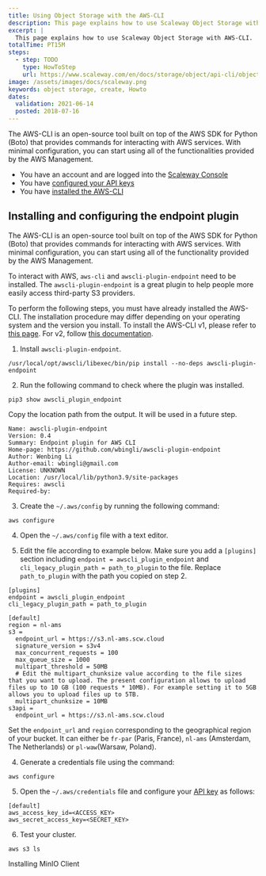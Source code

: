 ```yaml
---
title: Using Object Storage with the AWS-CLI
description: This page explains how to use Scaleway Object Storage with AWS-CLI.
excerpt: |
  This page explains how to use Scaleway Object Storage with AWS-CLI.
totalTime: PT15M
steps:
  - step: TODO
    type: HowToStep
    url: https://www.scaleway.com/en/docs/storage/object/api-cli/object-storage-aws-cli
image: /assets/images/docs/scaleway.png
keywords: object storage, create, Howto
dates:
  validation: 2021-06-14
  posted: 2018-07-16
---
```


The AWS-CLI is an open-source tool built on top of the AWS SDK for Python (Boto) that provides commands for interacting with AWS services. With minimal configuration, you can start using all of the functionalities provided by the AWS Management.

<Message type="requirement">

  - You have an account and are logged into the [Scaleway Console](https://console.scaleway.com)  
  - You have [configured your API keys](/console/my-project/how-to/generate-api-key/)
  - You have [installed the AWS-CLI](https://docs.aws.amazon.com/cli/latest/userguide/install-cliv2.html)
</Message>

## Installing and configuring the endpoint plugin

The AWS-CLI is an open-source tool built on top of the AWS SDK for Python (Boto) that provides commands for interacting with AWS services. With minimal configuration, you can start using all of the functionality provided by the AWS Management.

To interact with AWS, `aws-cli` and `awscli-plugin-endpoint` need to be installed. The `awscli-plugin-endpoint` is a great plugin to help people more easily access third-party S3 providers.

<Message type="important">

  To perform the following steps, you must have already installed the AWS-CLI. The installation procedure may differ depending on your operating system and the version you install. To install the AWS-CLI v1, please refer to [this page](https://docs.aws.amazon.com/cli/latest/userguide/install-cliv1.html). For v2, follow [this documentation](https://docs.aws.amazon.com/cli/latest/userguide/install-cliv2.html).

</Message>

1. Install `awscli-plugin-endpoint`.

  ```
  /usr/local/opt/awscli/libexec/bin/pip install --no-deps awscli-plugin-endpoint
  ```

2. Run the following command to check where the plugin was installed.
  ```
  pip3 show awscli_plugin_endpoint
  ```

  Copy the location path from the output. It will be used in a future step.

  ```
  Name: awscli-plugin-endpoint
  Version: 0.4
  Summary: Endpoint plugin for AWS CLI
  Home-page: https://github.com/wbingli/awscli-plugin-endpoint
  Author: Wenbing Li
  Author-email: wbingli@gmail.com
  License: UNKNOWN
  Location: /usr/local/lib/python3.9/site-packages
  Requires: awscli
  Required-by:
  ```
3. Create the `~/.aws/config` by running the following command:
  ```
  aws configure
  ```
4. Open the `~/.aws/config` file with a text editor. 

5. Edit the file according to example below. Make sure you add a `[plugins]` section including `endpoint = awscli_plugin_endpoint` and `cli_legacy_plugin_path = path_to_plugin` to the file. Replace `path_to_plugin` with the path you copied on step 2.

  ```
  [plugins]
  endpoint = awscli_plugin_endpoint
  cli_legacy_plugin_path = path_to_plugin

  [default]
  region = nl-ams
  s3 =
    endpoint_url = https://s3.nl-ams.scw.cloud
    signature_version = s3v4
    max_concurrent_requests = 100
    max_queue_size = 1000
    multipart_threshold = 50MB
    # Edit the multipart_chunksize value according to the file sizes that you want to upload. The present configuration allows to upload files up to 10 GB (100 requests * 10MB). For example setting it to 5GB allows you to upload files up to 5TB.
    multipart_chunksize = 10MB
  s3api =
    endpoint_url = https://s3.nl-ams.scw.cloud
  ```
  <Message type="note">

  Set the `endpoint_url` and `region` corresponding to the geographical region of your bucket. It can either be `fr-par` (Paris, France), `nl-ams` (Amsterdam, The Netherlands) or `pl-waw`(Warsaw, Poland).

  </Message>

4. Generate a credentials file using the command:
  ```
  aws configure
  ```
5. Open the `~/.aws/credentials` file and configure your [API key](/console/my-project/how-to/generate-api-key/) as follows:
  ```
  [default]
  aws_access_key_id=<ACCESS_KEY>
  aws_secret_access_key=<SECRET_KEY>
  ```

6. Test your cluster.
  ```
  aws s3 ls
  ```

<Navigation title="See Also">
  <NextButton to="/storage/object/api-cli/installing-minio-client">Installing MinIO Client</NextButton>
</Navigation>